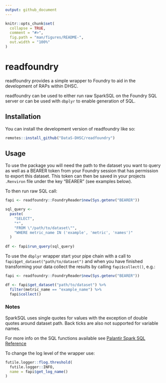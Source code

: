 ```yaml
---
output: github_document
---
```


<!-- README.md is generated from README.Rmd. Please edit that file -->

```r
knitr::opts_chunk$set(
  collapse = TRUE,
  comment = "#>",
  fig.path = "man/figures/README-",
  out.width = "100%"
)
```

# readfoundry

readfoundry provides a simple wrapper to Foundry to aid in the development
of RAPs within DHSC.

readfoundry can be used to either run raw SparkSQL on the Foundry SQL 
server or can be used with `dbplyr` to enable generation of SQL.

## Installation

You can install the development version of readfoundry like so:

``` r
remotes::install_github("DataS-DHSC/readfoundry")
```

## Usage
To use the package you will need the path to the dataset you want to query as 
well as a BEARER token from your Foundry session that has permission to export
this dataset. This token can then be saved in your projects `.Renviron` file 
under the key "BEARER" (see examples below).

To then run raw SQL call:
``` r
fapi <- readfoundry::FoundryReader$new(Sys.getenv("BEARER"))

sql_query <- 
  paste(
    "SELECT",
    "*",
    "FROM \"/path/to/dataset\"",
    "WHERE metric_name IN ('example', 'metric', 'names')"
  )
  
df <- fapi$run_query(sql_query)
```

To use the `dbplyr` wrapper start your pipe chain with a call to `fapi$get_dataset("path/to/dataset")` and when you have finished transforming
your data collect the results by calling `fapi$collect()`, e.g.:
``` r
fapi <- readfoundry::FoundryReader$new(Sys.getenv("BEARER"))

df <- fapi$get_dataset("path/to/dataset") %>%
  filter(metric_name == "example_name") %>%
  fapi$collect()
```

### Notes

SparkSQL uses single quotes for values with the exception of 
double quotes around dataset path. Back ticks are also not supported for
variable names.

For more info on the SQL functions available see [Palantir Spark SQL Reference](https://www.palantir.com/docs/foundry/transforms-sql/spark-reference/)

To change the log level of the wrapper use:
``` r
futile.logger::flog.threshold(
  futile.logger::INFO,
  name = fapi$get_log_name()
)
```
